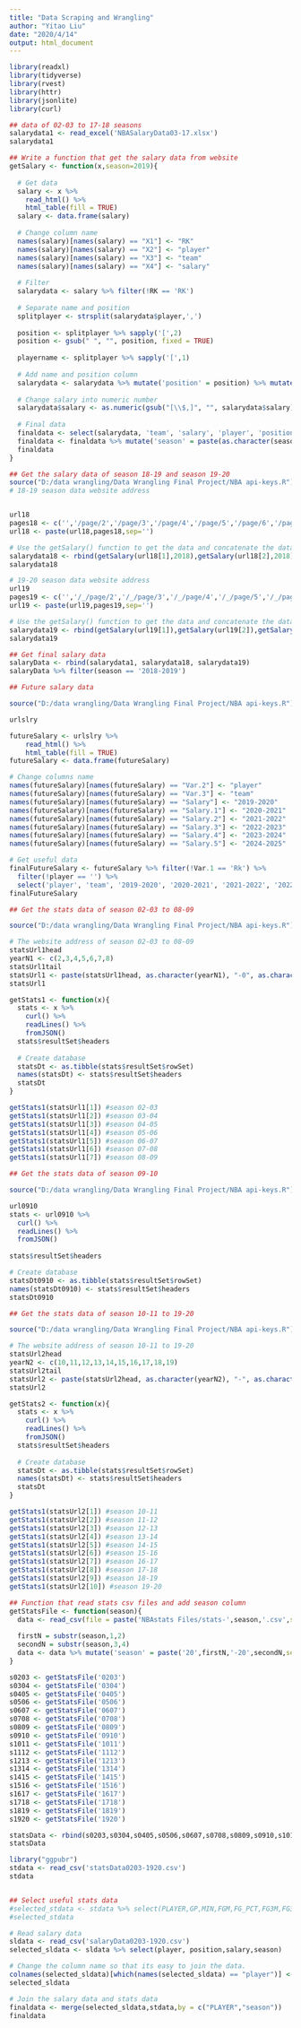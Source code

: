```yaml
---
title: "Data Scraping and Wrangling"
author: "Yitao Liu"
date: "2020/4/14"
output: html_document
---
```


```r
library(readxl)
library(tidyverse)
library(rvest)
library(httr)
library(jsonlite)
library(curl)
```


```r
## data of 02-03 to 17-18 seasons
salarydata1 <- read_excel('NBASalaryData03-17.xlsx')
salarydata1

```

```r
## Write a function that get the salary data from website
getSalary <- function(x,season=2019){
  
  # Get data
  salary <- x %>% 
    read_html() %>%
    html_table(fill = TRUE)
  salary <- data.frame(salary)
  
  # Change column name
  names(salary)[names(salary) == "X1"] <- "RK"
  names(salary)[names(salary) == "X2"] <- "player"
  names(salary)[names(salary) == "X3"] <- "team"
  names(salary)[names(salary) == "X4"] <- "salary"
  
  # Filter
  salarydata <- salary %>% filter(!RK == 'RK')
  
  # Separate name and position
  splitplayer <- strsplit(salarydata$player,',')
  
  position <- splitplayer %>% sapply('[',2)
  position <- gsub(" ", "", position, fixed = TRUE)
  
  playername <- splitplayer %>% sapply('[',1)
  
  # Add name and position column
  salarydata <- salarydata %>% mutate('position' = position) %>% mutate('player' = playername)
  
  # Change salary into numeric number
  salarydata$salary <- as.numeric(gsub("[\\$,]", "", salarydata$salary))
  
  # Final data
  finaldata <- select(salarydata, 'team', 'salary', 'player', 'position')
  finaldata <- finaldata %>% mutate('season' = paste(as.character(season),as.character(season+1),sep='-'))
  finaldata
}
```

```r
## Get the salary data of season 18-19 and season 19-20
source("D:/data wrangling/Data Wrangling Final Project/NBA api-keys.R") ## My api key is saved in this file
# 18-19 season data website address


url18
pages18 <- c('','/page/2','/page/3','/page/4','/page/5','/page/6','/page/7','/page/8','/page/9','/page/10','/page/11','/page/12','/page/13')
url18 <- paste(url18,pages18,sep='')

# Use the getSalary() function to get the data and concatenate the data together.
salarydata18 <- rbind(getSalary(url18[1],2018),getSalary(url18[2],2018),getSalary(url18[3],2018),getSalary(url18[4],2018),getSalary(url18[5],2018),getSalary(url18[6],2018),getSalary(url18[7],2018),getSalary(url18[8],2018),getSalary(url18[9],2018),getSalary(url18[10],2018),getSalary(url18[11],2018),getSalary(url18[12],2018),getSalary(url18[13],2018))
salarydata18

# 19-20 season data website address
url19
pages19 <- c('','/_/page/2','/_/page/3','/_/page/4','/_/page/5','/_/page/6','/_/page/7','/_/page/8','/_/page/9','/_/page/10','/_/page/11','/_/page/12','/_/page/13','/_/page/14')
url19 <- paste(url19,pages19,sep='')

# Use the getSalary() function to get the data and concatenate the data together.
salarydata19 <- rbind(getSalary(url19[1]),getSalary(url19[2]),getSalary(url19[3]),getSalary(url19[4]),getSalary(url19[5]),getSalary(url19[6]),getSalary(url19[7]),getSalary(url19[8]),getSalary(url19[9]),getSalary(url19[10]),getSalary(url19[11]),getSalary(url19[12]),getSalary(url19[13]),getSalary(url19[14]))
salarydata19

```

```r
## Get final salary data
salaryData <- rbind(salarydata1, salarydata18, salarydata19)
salaryData %>% filter(season == '2018-2019')
```

```r
## Future salary data

source("D:/data wrangling/Data Wrangling Final Project/NBA api-keys.R") ## My api key is saved in this file

urlslry

futureSalary <- urlslry %>% 
    read_html() %>%
    html_table(fill = TRUE)
futureSalary <- data.frame(futureSalary)

# Change columns name
names(futureSalary)[names(futureSalary) == "Var.2"] <- "player"
names(futureSalary)[names(futureSalary) == "Var.3"] <- "team"
names(futureSalary)[names(futureSalary) == "Salary"] <- "2019-2020"
names(futureSalary)[names(futureSalary) == "Salary.1"] <- "2020-2021"
names(futureSalary)[names(futureSalary) == "Salary.2"] <- "2021-2022"
names(futureSalary)[names(futureSalary) == "Salary.3"] <- "2022-2023"
names(futureSalary)[names(futureSalary) == "Salary.4"] <- "2023-2024"
names(futureSalary)[names(futureSalary) == "Salary.5"] <- "2024-2025"

# Get useful data
finalFutureSalary <- futureSalary %>% filter(!Var.1 == 'Rk') %>% 
  filter(!player == '') %>% 
  select('player', 'team', '2019-2020', '2020-2021', '2021-2022', '2022-2023', '2023-2024', '2024-2025')
finalFutureSalary
```

```r
## Get the stats data of season 02-03 to 08-09

source("D:/data wrangling/Data Wrangling Final Project/NBA api-keys.R") ## My api key is saved in this file.

# The website address of season 02-03 to 08-09
statsUrl1head
yearN1 <- c(2,3,4,5,6,7,8)
statsUrl1tail
statsUrl1 <- paste(statsUrl1head, as.character(yearN1), "-0", as.character((yearN1+1)), statsUrl1tail, sep='')
statsUrl1

getStats1 <- function(x){
  stats <- x %>% 
    curl() %>%
    readLines() %>%
    fromJSON()
  stats$resultSet$headers
  
  # Create database
  statsDt <- as.tibble(stats$resultSet$rowSet)
  names(statsDt) <- stats$resultSet$headers
  statsDt
}

getStats1(statsUrl1[1]) #season 02-03
getStats1(statsUrl1[2]) #season 03-04
getStats1(statsUrl1[3]) #season 04-05
getStats1(statsUrl1[4]) #season 05-06
getStats1(statsUrl1[5]) #season 06-07
getStats1(statsUrl1[6]) #season 07-08
getStats1(statsUrl1[7]) #season 08-09
```

```r
## Get the stats data of season 09-10

source("D:/data wrangling/Data Wrangling Final Project/NBA api-keys.R") ## My api key is saved in this file

url0910
stats <- url0910 %>% 
  curl() %>%
  readLines() %>%
  fromJSON()
  
stats$resultSet$headers

# Create database
statsDt0910 <- as.tibble(stats$resultSet$rowSet)
names(statsDt0910) <- stats$resultSet$headers
statsDt0910
```

```r
## Get the stats data of season 10-11 to 19-20

source("D:/data wrangling/Data Wrangling Final Project/NBA api-keys.R") ## My api key is saved in this file

# The website address of season 10-11 to 19-20
statsUrl2head
yearN2 <- c(10,11,12,13,14,15,16,17,18,19)
statsUrl2tail
statsUrl2 <- paste(statsUrl2head, as.character(yearN2), "-", as.character((yearN2+1)), statsUrl2tail, sep='')
statsUrl2

getStats2 <- function(x){
  stats <- x %>% 
    curl() %>%
    readLines() %>%
    fromJSON()
  stats$resultSet$headers
  
  # Create database
  statsDt <- as.tibble(stats$resultSet$rowSet)
  names(statsDt) <- stats$resultSet$headers
  statsDt
}

getStats1(statsUrl2[1]) #season 10-11
getStats1(statsUrl2[2]) #season 11-12
getStats1(statsUrl2[3]) #season 12-13
getStats1(statsUrl2[4]) #season 13-14
getStats1(statsUrl2[5]) #season 14-15
getStats1(statsUrl2[6]) #season 15-16
getStats1(statsUrl2[7]) #season 16-17
getStats1(statsUrl2[8]) #season 17-18
getStats1(statsUrl2[9]) #season 18-19
getStats1(statsUrl2[10]) #season 19-20
```

```r
## Function that read stats csv files and add season column
getStatsFile <- function(season){ 
  data <- read_csv(file = paste('NBAstats Files/stats-',season,'.csv',sep = ''))
  
  firstN = substr(season,1,2)
  secondN = substr(season,3,4)
  data <- data %>% mutate('season' = paste('20',firstN,'-20',secondN,sep=''))
}

s0203 <- getStatsFile('0203')
s0304 <- getStatsFile('0304')
s0405 <- getStatsFile('0405')
s0506 <- getStatsFile('0506')
s0607 <- getStatsFile('0607')
s0708 <- getStatsFile('0708')
s0809 <- getStatsFile('0809')
s0910 <- getStatsFile('0910')
s1011 <- getStatsFile('1011')
s1112 <- getStatsFile('1112')
s1213 <- getStatsFile('1213')
s1314 <- getStatsFile('1314')
s1415 <- getStatsFile('1415')
s1516 <- getStatsFile('1516')
s1617 <- getStatsFile('1617')
s1718 <- getStatsFile('1718')
s1819 <- getStatsFile('1819')
s1920 <- getStatsFile('1920')

statsData <- rbind(s0203,s0304,s0405,s0506,s0607,s0708,s0809,s0910,s1011,s1112,s1213,s1314,s1415,s1516,s1617,s1718,s1819,s1920)
statsData
```

```r
library("ggpubr")
stdata <- read_csv('statsData0203-1920.csv')
stdata


## Select useful stats data
#selected_stdata <- stdata %>% select(PLAYER,GP,MIN,FGM,FG_PCT,FG3M,FG3_PCT,FTM,FT_PCT,REB,AST,STL,BLK,TOV,PTS,EFF,season)
#selected_stdata

# Read salary data
sldata <- read_csv('salaryData0203-1920.csv')
selected_sldata <- sldata %>% select(player, position,salary,season)

# Change the column name so that its easy to join the data.
colnames(selected_sldata)[which(names(selected_sldata) == "player")] <- "PLAYER"
selected_sldata

# Join the salary data and stats data
finaldata <- merge(selected_sldata,stdata,by = c("PLAYER","season"))
finaldata

```
